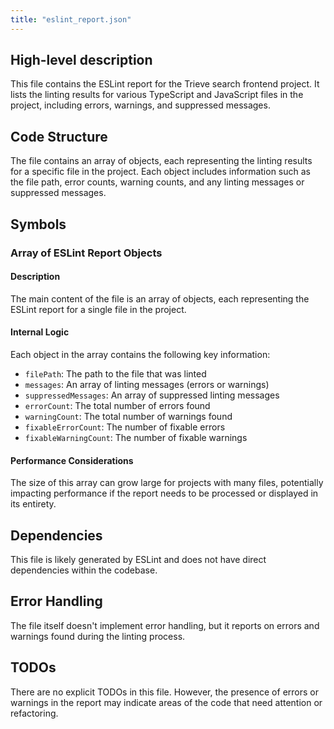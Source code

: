 ```yaml
---
title: "eslint_report.json"
---
```


## High-level description
This file contains the ESLint report for the Trieve search frontend project. It lists the linting results for various TypeScript and JavaScript files in the project, including errors, warnings, and suppressed messages.

## Code Structure
The file contains an array of objects, each representing the linting results for a specific file in the project. Each object includes information such as the file path, error counts, warning counts, and any linting messages or suppressed messages.

## Symbols

### Array of ESLint Report Objects
#### Description
The main content of the file is an array of objects, each representing the ESLint report for a single file in the project.

#### Internal Logic
Each object in the array contains the following key information:
- `filePath`: The path to the file that was linted
- `messages`: An array of linting messages (errors or warnings)
- `suppressedMessages`: An array of suppressed linting messages
- `errorCount`: The total number of errors found
- `warningCount`: The total number of warnings found
- `fixableErrorCount`: The number of fixable errors
- `fixableWarningCount`: The number of fixable warnings

#### Performance Considerations
The size of this array can grow large for projects with many files, potentially impacting performance if the report needs to be processed or displayed in its entirety.

## Dependencies
This file is likely generated by ESLint and does not have direct dependencies within the codebase.

## Error Handling
The file itself doesn't implement error handling, but it reports on errors and warnings found during the linting process.

## TODOs
There are no explicit TODOs in this file. However, the presence of errors or warnings in the report may indicate areas of the code that need attention or refactoring.